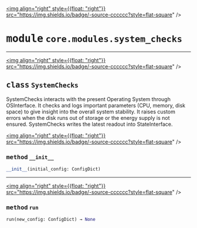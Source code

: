<!-- markdownlint-disable -->

<a href="https://github.com/tum-esm/pyr/tree/main/packages/packages/core/modules/system_checks.py#L0"><img align="right" style={{float: "right"}} src="https://img.shields.io/badge/-source-cccccc?style=flat-square" /></a>

# <kbd>module</kbd> `core.modules.system_checks`






---

<a href="https://github.com/tum-esm/pyr/tree/main/packages/packages/core/modules/system_checks.py#L6"><img align="right" style={{float: "right"}} src="https://img.shields.io/badge/-source-cccccc?style=flat-square" /></a>

## <kbd>class</kbd> `SystemChecks`
SystemChecks interacts with the present Operating System through OSInterface. It checks and logs important parameters (CPU, memory, disk space) to give insight into the overall system stability. It raises custom errors when the disk runs out of storage or the energy supply is not ensured. SystemChecks writes the latest readout into StateInterface. 

<a href="https://github.com/tum-esm/pyr/tree/main/packages/packages/core/modules/system_checks.py#L12"><img align="right" style={{float: "right"}} src="https://img.shields.io/badge/-source-cccccc?style=flat-square" /></a>

### <kbd>method</kbd> `__init__`

```python
__init__(initial_config: ConfigDict)
```








---

<a href="https://github.com/tum-esm/pyr/tree/main/packages/packages/core/modules/system_checks.py#L15"><img align="right" style={{float: "right"}} src="https://img.shields.io/badge/-source-cccccc?style=flat-square" /></a>

### <kbd>method</kbd> `run`

```python
run(new_config: ConfigDict) → None
```






